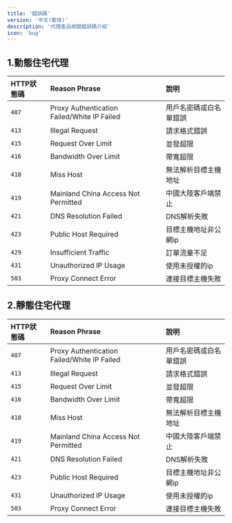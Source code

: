 ```yaml
---
title: '錯誤碼'
version: '中文(繁体)'
description: '代理產品相關錯誤碼介紹'
icon: 'bug'
---
```


## 1.動態住宅代理
| HTTP狀態碼   | Reason Phrase| 說明    |
|:-----------  |:-----------------|:---------|
|`407` |Proxy Authentication Failed/White IP Failed|用戶名密碼或白名單錯誤|
|`413` |Illegal Request|請求格式錯誤|
|`415` |Request Over Limit|並發超限|
|`416` |Bandwidth Over Limit|帶寬超限|
|`418` |Miss Host|無法解析目標主機地址|
|`419` |Mainland China Access Not Permitted|中國大陸客戶端禁止|
|`421` |DNS Resolution Failed|DNS解析失敗|
|`423` |Public Host Required|目標主機地址非公網ip|
|`429` |Insufficient Traffic|訂單流量不足|
|`431` |Unauthorized IP Usage|使用未授權的ip|
|`503` |Proxy Connect Error|連接目標主機失敗|

## 2.靜態住宅代理
| HTTP狀態碼   | Reason Phrase| 說明    |
|:----------- |:-----------------|:---------|
|`407`|Proxy Authentication Failed/White IP Failed|用戶名密碼或白名單錯誤|
|`413` |Illegal Request|請求格式錯誤|
|`415` |Request Over Limit|並發超限|
|`416` |Bandwidth Over Limit|帶寬超限|
|`418` |Miss Host|無法解析目標主機地址|
|`419` |Mainland China Access Not Permitted|中國大陸客戶端禁止|
|`421` |DNS Resolution Failed|DNS解析失敗|
|`423` |Public Host Required|目標主機地址非公網ip|
|`431` |Unauthorized IP Usage|使用未授權的ip|
|`503` |Proxy Connect Error|連接目標主機失敗|